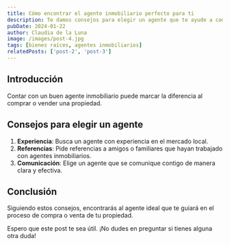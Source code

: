 ```yaml
---
title: Cómo encontrar el agente inmobiliario perfecto para ti
description: Te damos consejos para elegir un agente que te ayude a comprar o vender tu propiedad de manera exitosa.
pubDate: 2024-01-22
author: Claudia de la Luna
image: /images/post-4.jpg
tags: [bienes raíces, agentes inmobiliarios]
relatedPosts: ['post-2', 'post-3']
---
```


## Introducción

Contar con un buen agente inmobiliario puede marcar la diferencia al comprar o vender una propiedad.

## Consejos para elegir un agente

1. **Experiencia**: Busca un agente con experiencia en el mercado local.
2. **Referencias**: Pide referencias a amigos o familiares que hayan trabajado con agentes inmobiliarios.
3. **Comunicación**: Elige un agente que se comunique contigo de manera clara y efectiva.

## Conclusión

Siguiendo estos consejos, encontrarás al agente ideal que te guiará en el proceso de compra o venta de tu propiedad.

Espero que este post te sea útil. ¡No dudes en preguntar si tienes alguna otra duda!